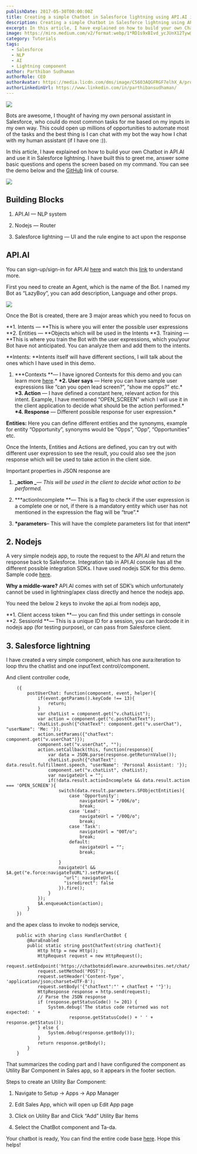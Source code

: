 ```yaml
---
publishDate: 2017-05-30T00:00:00Z
title: Creating a simple Chatbot in Salesforce lightning using API.AI in less than 60 mins
description: Creating a simple Chatbot in Salesforce lightning using API.AI in less than 60 mins
excerpt: In this article, I have explained on how to build your own Chatbot in API.AI and use it in Salesforce lightning.
image: https://miro.medium.com/v2/format:webp/1*RD1s9xBIvd_ycJUnX12Tyw@2x.png
category: Tutorials
tags:
  - Salesforce
  - NLP
  - AI
  - Lightning component
author: Parthiban Sudhaman
authorRole: CEO
authorAvatar: https://media.licdn.com/dms/image/C5603AQGFRGF7elhX_A/profile-displayphoto-shrink_800_800/0/1617151081605?e=1685577600&v=beta&t=gtKAwhp87sMtZtAl1wOz2qF03R41bhjYdagLTTXyY2A
authorLinkedinUrl: https://www.linkedin.com/in/parthibansudhaman/
---
```



![](https://cdn-images-1.medium.com/max/NaN/1*RD1s9xBIvd_ycJUnX12Tyw@2x.png)

Bots are awesome, I thought of having my own personal assistant in Salesforce, who could do most common tasks for me based on my inputs in my own way. This could open up millions of opportunities to automate most of the tasks and the best thing is I can chat with my bot the way how I chat with my human assistant (if I have one :)).

In this article, I have explained on how to build your own Chatbot in API.AI and use it in Salesforce lightning. I have built this to greet me, answer some basic questions and opens the screen based on my command. You can see the demo below and the [GitHub](https://github.com/parthi22/SFchatbot) link of course.

![](https://cdn-images-1.medium.com/max/2150/1*lIQZnOQNcdRPm7CHV4D1mA.gif)

## **Building Blocks**

1.  API.AI — NLP system

2.  Nodejs — Router

3.  Salesforce lightning — UI and the rule engine to act upon the response

## **API.AI**

You can sign-up/sign-in for API.AI [here](https://api.ai/) and watch this [link](https://www.youtube.com/watch?v=K4v_QnngRdg) to understand more.

First you need to create an Agent, which is the name of the Bot. I named my Bot as “LazyBoy”, you can add description, Language and other props.

![](https://cdn-images-1.medium.com/max/3128/1*IqPjxhgkFdEAKyNFoJeqHg.png)

Once the Bot is created, there are 3 major areas which you need to focus on

**1. Intents — **This is where you will enter the possible user expressions
**2. Entities — **Objects which will be used in the Intents
**3. Training — **This is where you train the Bot with the user expressions, which you/your Bot have not anticipated. You can analyze them and add them to the intents.

**Intents: **Intents itself will have different sections, I will talk about the ones which I have used in this demo.

1.  **\*Contexts **— I have ignored Contexts for this demo and you can learn more [here](https://docs.api.ai/docs/concept-contexts).\*
    **\*2. User says** — Here you can have sample user expressions like “can you open lead screen?”, “show me opps?” etc.\*
    **\*3. Action** — I have defined a constant here, relevant action for this intent. Example, I have mentioned “OPEN_SCREEN” which I will use it in the client application to decide what should be the action performed.\*
    **\*4. Response** — Different possible response for user expression.\*

**Entities:** Here you can define different entities and the synonyms, example for entity “Opportunity”, synonyms would be “Opps”, “Opp”, “Opportunities” etc.

Once the Intents, Entities and Actions are defined, you can try out with different user expression to see the result, you could also see the json response which will be used to take action in the client side.

Important properties in JSON response are

1.  **_action _**— _This will be used in the client to decide what action to be performed._

2.  **\*actionIncomplete **— This is a flag to check if the user expression is a complete one or not, if there is a mandatory entity which user has not mentioned in the expression the flag will be “true”.\*

3.  **\*parameters**– This will have the complete parameters list for that intent\*

## 2. Nodejs

A very simple nodejs app, to route the request to the API.AI and return the response back to Salesforce. Integration tab in API.AI console has all the different possible integration SDKs. I have used nodejs SDK for this demo. Sample code [here](https://www.npmjs.com/package/apiai).

**Why a middle-ware?** API.AI comes with set of SDK’s which unfortunately cannot be used in lightning/apex class directly and hence the nodejs app.

You need the below 2 keys to invoke the api.ai from nodejs app,

**1. Client access token **— you can find this under settings in console
**2. SessionId **— This is a unique ID for a session, you can hardcode it in nodejs app (for testing purpose), or can pass from Salesforce client.

## 3. Salesforce lightning

I have created a very simple component, which has one aura:iteration to loop thru the chatlist and one inputText control/component.

And client controller code,

```
    ({
        postUserChat: function(component, event, helper){
            if(event.getParams().keyCode !== 13){
                return;
            }
            var chatList = component.get("v.chatList");
            var action = component.get("c.postChatText");
            chatList.push({"chatText": component.get("v.userChat"), "userName": 'Me: '});
            action.setParams({"chatText": component.get("v.userChat")});
            component.set("v.userChat", "");
            action.setCallback(this, function(response){
                var data = JSON.parse(response.getReturnValue());
                chatList.push({"chatText": data.result.fulfillment.speech, "userName": 'Personal Assistant: '});
                component.set("v.chatList", chatList);
                var navigateUrl = "";
                if(!data.result.actionIncomplete && data.result.action === 'OPEN_SCREEN'){
                    switch(data.result.parameters.SFObjectEntities){
                        case 'Opportunity':
                            navigateUrl = "/006/o";
                            break;
                        case 'Lead':
                            navigateUrl = "/00Q/o";
                            break;
                        case 'Task':
                            navigateUrl = "00T/o";
                            break;
                        default:
                            navigateUrl = "";
                            break;

                    }
                    navigateUrl && $A.get("e.force:navigateToURL").setParams({
                      "url": navigateUrl,
                      "isredirect": false
                    }).fire();
                }
            });
            $A.enqueueAction(action);
        }
    })
```

and the apex class to invoke to nodejs service,

```
    public with sharing class HandlerChatBot {
        @AuraEnabled
        public static string postChatText(string chatText){
            Http http = new Http();
            HttpRequest request = new HttpRequest();
            request.setEndpoint('https://chatbotmiddleware.azurewebsites.net/chat/');
            request.setMethod('POST');
            request.setHeader('Content-Type', 'application/json;charset=UTF-8');
            request.setBody('{"chatText":"' + chatText + '"}');
            HttpResponse response = http.send(request);
            // Parse the JSON response
            if (response.getStatusCode() != 201) {
                System.debug('The status code returned was not expected: ' +
                        response.getStatusCode() + ' ' + response.getStatus());
            } else {
                System.debug(response.getBody());
            }
            return response.getBody();
        }
    }
```

That summarizes the coding part and I have configured the component as Utility Bar Component in Sales app, so it appears in the footer section.

Steps to create an Utility Bar Component:

1.  Navigate to Setup -> Apps -> App Manager

2.  Edit Sales App, which will open up Edit App page

3.  Click on Utility Bar and Click “Add” Utility Bar Items

4.  Select the ChatBot component and Ta-da.

Your chatbot is ready, You can find the entire code base [here](https://github.com/parthi22/SFchatbot). Hope this helps!

```

```
